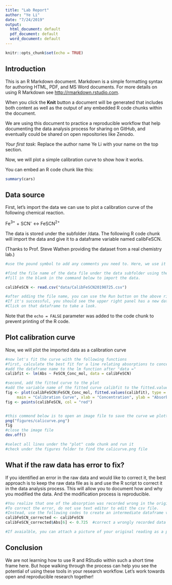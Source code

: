 ```yaml
---
title: "Lab Report"
author: "Ye Li"
date: "7/24/2019"
output:
  html_document: default
  pdf_document: default
  word_document: default
---
```


```r
knitr::opts_chunk$set(echo = TRUE)
```

## Introduction

This is an R Markdown document. Markdown is a simple formatting syntax for authoring HTML, PDF, and MS Word documents. For more details on using R Markdown see <http://rmarkdown.rstudio.com>.

When you click the **Knit** button a document will be generated that includes both content as well as the output of any embedded R code chunks within the document. 

We are using this document to practice a reproducible workflow that help documenting the data analysis process for sharing on GitHub, and eventually could be shared on open repositories like Zenodo. 

*Your first task*: Replace the author name Ye Li with your name on the top section.

Now, we will plot a simple calibration curve to show how it works. 

You can embed an R code chunk like this:

```r
summary(cars)
```


## Data source
First, let's import the data we can use to plot a calibration curve of the following chemical reaction.

Fe^3+^ + SCN^-^  <-> FeSCN^2+^

The data is stored under the subfolder /data. The following R code chunk will import the data and give it to a dataframe variable named calibFeSCN.

(Thanks to Prof. Steve Wathen providing the dataset from a real chemistry lab.)

```r
#use the pound symbol to add any comments you need to. Here, we use it to give you instructions on what to do. 

#find the file name of the data file under the data subfolder using the bottom right navigation panel.
#fill in the blank in the command below to import the data.

calibFeSCN <- read.csv("data/CalibFeSCN20190725.csv")

#after adding the file name, you can use the Run button on the above right of this window to test the command. Remember to put your cursor on the line you'd like to run.
#If it's successful, you should see the upper right panel has a new dataframe varaiable imported as calibFeSCN
#Click on that dataframe to take a look. 

```
Note that the `echo = FALSE` parameter was added to the code chunk to prevent printing of the R code.

## Plot calibration curve

Now, we will plot the imported data as a calibration curve

```r

#now let's fit the curve with the following functions
#first, calculate the best fit for a line relating absorptions to concentration
#add the dataframe name to the lm function after "data =" 
calibfit <- lm(Abs ~ FeSCN_Conc_mol, data = calibFeSCN)

#second, add the fitted curve to the plot
#add the variable name of the fitted curve calibfit to the fitted.values below. 
fig <- plot(calibFeSCN$FeSCN_Conc_mol, fitted.values(calibfit), type = "l",
     main = "Calibration Curve", xlab = "Concentration", ylab = "Absorbance")
fig <- points(calibFeSCN, col = "red")


#this commond below is to open an image file to save the curve we plotted
png("figures/calicurve.png")
fig
#close the image file
dev.off()

#select all lines under the "plot" code chunk and run it 
#check under the figures folder to find the calicurve.png file


```

## What if the raw data has error to fix? 

If you identified an error in the raw data and would like to correct it, the best approach is to keep the raw data file as is and use the R script to correct it in the data analysis process. This will allow you to document how and why you modified the data. And the modification process is reproducible. 

```r

#You realize that one of the absorption was recorded wrong in the original data file - the last one should be 0.725 instead of 0.735. 
#To correct the error, do not use text editor to edit the csv file. 
#Instead, use the following codes to create an intermediate dataframe variable and note the reason. 
calibFeSCN_corrected <- calibFeSCN
calibFeSCN_corrected$Abs[6] <- 0.725  #correct a wrongly recorded data point. 

#If avaialble, you can attach a picture of your original reading as a proof. 


```




## Conclusion
We are not learning how to use R and RStudio within such a short time frame here. But hope walking through the process can help you see the potential of using these tools in your research workflow. Let's work towards open and reproducible research together! 